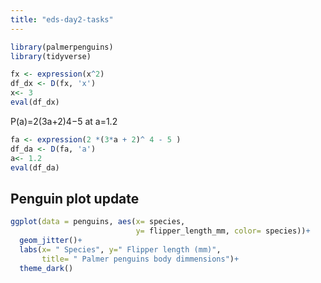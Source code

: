```yaml
---
title: "eds-day2-tasks"
---
```


```r
library(palmerpenguins)
library(tidyverse)
```


```r
fx <- expression(x^2)
df_dx <- D(fx, 'x')
x<- 3
eval(df_dx)


```
P(a)=2(3a+2)4−5 at a=1.2
```r
fa <- expression(2 *(3*a + 2)^ 4 - 5 )
df_da <- D(fa, 'a')
a<- 1.2
eval(df_da) 
```
## Penguin plot update
```r
ggplot(data = penguins, aes(x= species,
                            y= flipper_length_mm, color= species))+
  geom_jitter()+
  labs(x= " Species", y=" Flipper length (mm)",
       title= " Palmer penguins body dimmensions")+
  theme_dark()
```

